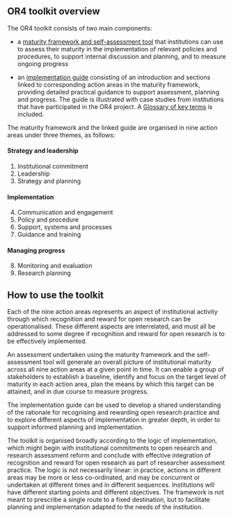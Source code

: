 
:::{.column-body-outset}
# OR4 toolkit overview

The OR4 toolkit consists of two main components:

- a [maturity framework and self-assessment tool](maturity-framework.qmd) that institutions can use to assess their maturity in the implementation of relevant policies and procedures, to support internal discussion and planning, and to measure ongoing progress 

- an [implementation guide](guide-contents.qmd) consisting of an introduction and sections linked to corresponding action areas in the maturity framework, providing detailed practical guidance to support assessment, planning and progress. The guide is illustrated with case studies from institutions that have participated in the OR4 project. A [Glossary of key terms](glossary.qmd) is included.

The maturity framework and the linked guide are organised in nine action areas under three themes, as follows: 

#### Strategy and leadership
1. Institutional commitment
2. Leadership
3. Strategy and planning

#### Implementation
4. Communication and engagement
5. Policy and procedure
6. Support, systems and processes 
7. Guidance and training

#### Managing progress
8. Monitoring and evaluation
9. Research planning

## How to use the toolkit

Each of the nine action areas represents an aspect of institutional activity through which recognition and reward for open research can be operationalised. These different aspects are interrelated, and must all be addressed to some degree if recognition and reward for open research is to be effectively implemented. 

An assessment undertaken using the maturity framework and the self-assessment tool will generate an overall picture of institutional maturity across all nine action areas at a given point in time. It can enable a group of stakeholders to establish a baseline, identify and focus on the target level of maturity in each action area, plan the means by which this target can be attained, and in due course to measure progress.

The implementation guide can be used to develop a shared understanding of the rationale for recognising and rewarding open research practice and to explore different aspects of implementation in greater depth, in order to support informed planning and implementation.

The toolkit is organised broadly according to the logic of implementation, which might begin with institutional commitments to open research and research assessment reform and conclude with effective integration of recognition and reward for open research as part of researcher assessment practice. The logic is not necessarily linear: in practice, actions in different areas may be more or less co-ordinated, and may be concurrent or undertaken at different times and in different sequences. Institutions will have different starting points and different objectives. The framework is not meant to prescribe a single route to a fixed destination, but to facilitate planning and implementation adapted to the needs of the institution. 

:::
